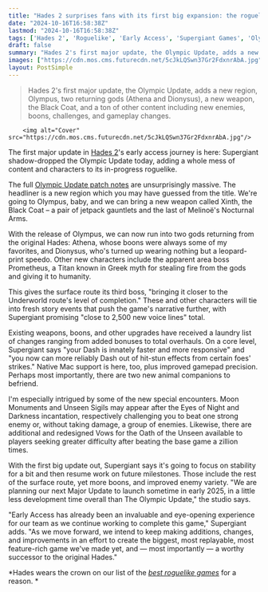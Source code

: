 ```yaml
---
title: "Hades 2 surprises fans with its first big expansion: the roguelike's Olympic Update is out now with more gods, a new jetpack weapon, and half-naked Dionysus"
date: "2024-10-16T16:58:38Z"
lastmod: "2024-10-16T16:58:38Z"
tags: ['Hades 2', 'Roguelike', 'Early Access', 'Supergiant Games', 'Olympus', 'Athena', 'Dionysus', 'Prometheus', 'New Weapon', 'Boons', 'Mac Support', 'Animal Companions', 'Special Encounters', 'Vows', 'Updates']
draft: false
summary: "Hades 2's first major update, the Olympic Update, adds a new region, Olympus, two returning gods (Athena and Dionysus), a new weapon, the Black Coat, and a ton of other content including new enemies, boons, challenges, and gameplay changes."
images: ["https://cdn.mos.cms.futurecdn.net/5cJkLQSwn37Gr2FdxnrAbA.jpg"]
layout: PostSimple
---
```

> Hades 2's first major update, the Olympic Update, adds a new region, Olympus, two returning gods (Athena and Dionysus), a new weapon, the Black Coat, and a ton of other content including new enemies, boons, challenges, and gameplay changes.


        <img alt="Cover" src="https://cdn.mos.cms.futurecdn.net/5cJkLQSwn37Gr2FdxnrAbA.jpg"/>
        
The first major update in [Hades 2](https://www.gamesradar.com/hades-2-guide/)'s early access journey is here: Supergiant shadow-dropped the Olympic Update today, adding a whole mess of content and characters to its in-progress roguelike.

The full [<u>Olympic Update patch notes</u>](https://store.steampowered.com/news/app/1145350/view/7057794870234137716) are unsurprisingly massive. The headliner is a new region which you may have guessed from the title. We're going to Olympus, baby, and we can bring a new weapon called Xinth, the Black Coat – a pair of jetpack gauntlets and the last of Melinoë's Nocturnal Arms. 

With the release of Olympus, we can now run into two gods returning from the original Hades: Athena, whose boons were always some of my favorites, and Dionysus, who's turned up wearing nothing but a leopard-print speedo. Other new characters include the apparent area boss Prometheus, a Titan known in Greek myth for stealing fire from the gods and giving it to humanity. 

This gives the surface route its third boss, "bringing it closer to the Underworld route's level of completion." These and other characters will tie into fresh story events that push the game's narrative further, with Supergiant promising "close to 2,500 new voice lines" total. 

Existing weapons, boons, and other upgrades have received a laundry list of changes ranging from added bonuses to total overhauls. On a core level, Supergiant says "your Dash is innately faster and more responsive" and "you now can more reliably Dash out of hit-stun effects from certain foes' strikes." Native Mac support is here, too, plus improved gamepad precision. Perhaps most importantly, there are two new animal companions to befriend. 

I'm especially intrigued by some of the new special encounters. Moon Monuments and Unseen Sigils may appear after the Eyes of Night and Darkness incantation, respectively challenging you to beat one strong enemy or, without taking damage, a group of enemies. Likewise, there are additional and redesigned Vows for the Oath of the Unseen available to players seeking greater difficulty after beating the base game a zillion times. 

With the first big update out, Supergiant says it's going to focus on stability for a bit and then resume work on future milestones. Those include the rest of the surface route, yet more boons, and improved enemy variety. "We are planning our next Major Update to launch sometime in early 2025, in a little less development time overall than The Olympic Update," the studio says. 

"Early Access has already been an invaluable and eye-opening experience for our team as we continue working to complete this game," Supergiant adds. "As we move forward, we intend to keep making additions, changes, and improvements in an effort to create the biggest, most replayable, most feature-rich game we've made yet, and — most importantly — a worthy successor to the original Hades." 

*Hades wears the crown on our list of the *[<u><em>best roguelike games</em></u>](https://www.gamesradar.com/best-roguelikes-roguelites/)* for a reason. *
        